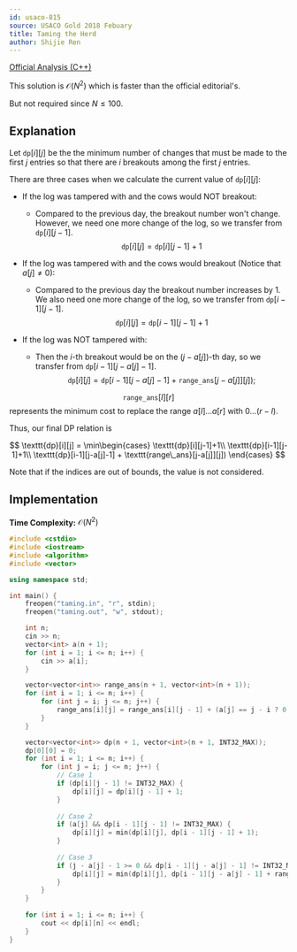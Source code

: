 ```yaml
---
id: usaco-815
source: USACO Gold 2018 Febuary
title: Taming the Herd
author: Shijie Ren
---
```


[Official Analysis (C++)](http://www.usaco.org/current/data/sol_taming_gold_feb18.html)

This solution is $\mathcal{O}(N^2)$ which is faster than the official editorial's.

But not required since $N \leq 100$.

## Explanation

Let $\texttt{dp}[i][j]$ be the the minimum number of changes that must be made
to the first $j$ entries so that there are $i$ breakouts among the first $j$
entries.

There are three cases when we calculate the current value of $\texttt{dp}[i][j]$:

- If the log was tampered with and the cows would NOT breakout:

  - Compared to the previous day, the breakout number won't change. However, we need one
    more change of the log, so we transfer from $\texttt{dp}[i][j-1]$.
    $$
    \texttt{dp}[i][j]=\texttt{dp}[i][j-1]+1
    $$

- If the log was tampered with and the cows would breakout (Notice that $a[j] \neq 0$):

  - Compared to the previous day the breakout number increases by 1. We also
    need one more change of the log, so we transfer from $\texttt{dp}[i-1][j-1]$.
    $$
    \texttt{dp}[i][j]=\texttt{dp}[i-1][j-1]+1
    $$

- If the log was NOT tampered with:
  - Then the $i$-th breakout would be on the $(j-a[j])$-th day, so we transfer from
    $\texttt{dp}[i-1][j-a[j]-1]$.
    $$
    \texttt{dp}[i][j] = \texttt{dp}[i-1][j-a[j]-1]+\texttt{range\_ans}[j-a[j]][j]);
    $$

$$\texttt{range\_ans}[l][r]$$ represents the minimum cost to replace the range
$a[l]...a[r]$ with $0...(r-l)$.

Thus, our final DP relation is

$$
\texttt{dp}[i][j] = \min\begin{cases} \texttt{dp}[i][j-1]+1\\
\texttt{dp}[i-1][j-1]+1\\
\texttt{dp}[i-1][j-a[j]-1] + \texttt{range\_ans}[j-a[j]][j])
\end{cases}
$$

Note that if the indices are out of bounds, the value is not considered.

## Implementation

**Time Complexity:** $\mathcal{O}(N^2)$

<LanguageSection>

<CPPSection>

```cpp
#include <cstdio>
#include <iostream>
#include <algorithm>
#include <vector>

using namespace std;

int main() {
	freopen("taming.in", "r", stdin);
	freopen("taming.out", "w", stdout);

	int n;
	cin >> n;
	vector<int> a(n + 1);
	for (int i = 1; i <= n; i++) {
		cin >> a[i];
	}

	vector<vector<int>> range_ans(n + 1, vector<int>(n + 1));
	for (int i = 1; i <= n; i++) {
		for (int j = i; j <= n; j++) {
			range_ans[i][j] = range_ans[i][j - 1] + (a[j] == j - i ? 0 : 1);
		}
	}

	vector<vector<int>> dp(n + 1, vector<int>(n + 1, INT32_MAX));
	dp[0][0] = 0;
	for (int i = 1; i <= n; i++) {
		for (int j = i; j <= n; j++) {
			// Case 1
			if (dp[i][j - 1] != INT32_MAX) {
				dp[i][j] = dp[i][j - 1] + 1;
			}
	
			// Case 2
			if (a[j] && dp[i - 1][j - 1] != INT32_MAX) {
				dp[i][j] = min(dp[i][j], dp[i - 1][j - 1] + 1);
			}
	
			// Case 3
			if (j - a[j] - 1 >= 0 && dp[i - 1][j - a[j] - 1] != INT32_MAX) {
				dp[i][j] = min(dp[i][j], dp[i - 1][j - a[j] - 1] + range_ans[j - a[j]][j]);
			}
		}
	}
	
	for (int i = 1; i <= n; i++) {
		cout << dp[i][n] << endl;
	}
}
```

</CPPSection>

</LanguageSection>

